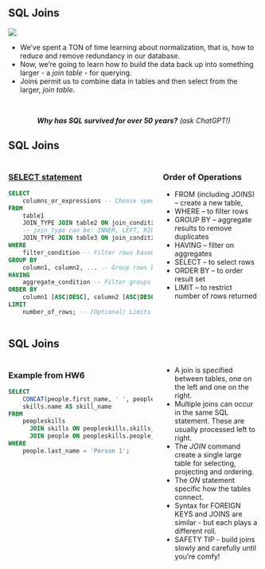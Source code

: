 <!-- # SQL Joins -->

## SQL Joins

![](./assets/joins-figures.png)

* We've spent a TON of time learning about normalization, that is, how to reduce and remove redundancy in our database.
* Now, we're going to learn how to build the data back up into something larger - a *join table* - for querying.
* Joins permit us to combine data in tables and then select from the larger, *join table*.

<p>&nbsp;</p>
<center> ***Why has SQL survived for over 50 years?***  *(ask ChatGPT!)*</center>

## SQL Joins
:::: {.columns}
::: {.column width=60%}
### [SELECT statement](https://dev.mysql.com/doc/refman/8.4/en/select.html){target="_blank"}

```sql
SELECT 
    columns_or_expressions -- Choose specific columns or expressions to return
FROM 
    table1
    JOIN_TYPE JOIN table2 ON join_condition
    -- join_type can be: INNER, LEFT, RIGHT, or FULL JOIN with join condition
    JOIN_TYPE JOIN table3 ON join_condition -- Additional joins as needed
WHERE 
    filter_condition -- Filter rows based on a condition
GROUP BY 
    column1, column2, ... -- Group rows based on one or more columns
HAVING 
    aggregate_condition -- Filter groups using aggregate functions (like COUNT, SUM, etc.)
ORDER BY 
    column1 [ASC|DESC], column2 [ASC|DESC], ... -- Sort the final result set
LIMIT 
    number_of_rows; -- (Optional) Limits the number of rows returned
```

:::
::: {.column width=40%}
### Order of Operations

* FROM (including JOINS) -- create a new table,
* WHERE -- to filter rows
* GROUP BY -- aggregate results to remove duplicates
* HAVING -- filter on aggregates
* SELECT -- to select rows
* ORDER BY -- to order result set
* LIMIT -- to restrict number of rows returned
:::
::::


## SQL Joins
:::: {.columns}
::: {.column width=60%}

### Example from HW6

```sql
SELECT 
    CONCAT(people.first_name, ' ', people.last_name) AS "Employee name",
    skills.name AS skill_name
FROM 
    peopleskills 
      JOIN skills ON peopleskills.skills_id = skills.id
      JOIN people ON peopleskills.people_id = people.id
WHERE 
    people.last_name = 'Person 1';
```

:::
::: {.column width=40%}
* A join is specified between tables, one on the left and one on the right.
* Multiple joins can occur in the same SQL statement.  These are usually processed left to right.
* The *JOIN* command create a single large table for selecting, projecting and ordering.
* The *ON* statement specific how the tables connect.
* Syntax for FOREIGN KEYS and JOINS are similar - but each plays a different roll.
* SAFETY TIP - build joins slowly and carefully until you're comfy!
:::
::::


